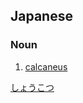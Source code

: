 ==Japanese==
{{ja-kanjitab|しょう|こつ|yomi=o}}

===Noun===
{{ja-noun|しょうこつ}}

# [[calcaneus]]

[[Category:ja:Skeleton|しょうこつ]]